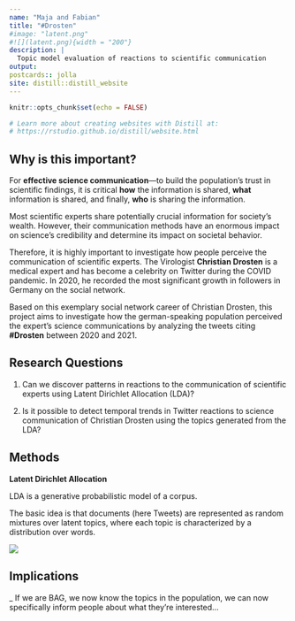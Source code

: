 ```yaml
---
name: "Maja and Fabian"
title: "#Drosten"
#image: "latent.png"
#![](latent.png){width = "200"}
description: |
  Topic model evaluation of reactions to scientific communication
output: 
postcards:: jolla
site: distill::distill_website
---
```


```r
knitr::opts_chunk$set(echo = FALSE)

# Learn more about creating websites with Distill at:
# https://rstudio.github.io/distill/website.html

```


## Why is this important? 

For **effective science communication**—to build the population's trust in scientific findings, it is critical **how** the information is shared, **what** information is shared, and finally, **who** is sharing the information. 

Most scientific experts share potentially crucial information for society's wealth. However, their communication methods have an enormous impact on science's credibility and determine its impact on societal behavior. 

Therefore, it is highly important to investigate how people perceive the communication of scientific experts. The Virologist **Christian Drosten** is a medical expert and has become a celebrity on Twitter during the COVID pandemic. In 2020, he recorded the most significant growth in followers in Germany on the social network. 

Based on this exemplary social network career of Christian Drosten, this project aims to investigate how the german-speaking population perceived the expert's science communications by analyzing the tweets citing **#Drosten** between 2020 and 2021.



## Research Questions

1. Can we discover patterns in reactions to the communication of scientific experts using Latent Dirichlet Allocation (LDA)?  

2. Is it possible to detect temporal trends in Twitter reactions to science communication of Christian Drosten using the topics generated from the LDA?

## Methods

**Latent Dirichlet Allocation**

LDA is a generative probabilistic model of a corpus. 

The basic idea is that documents (here Tweets) are represented as random mixtures over latent topics, 
where each topic is characterized by a distribution over words.


![](lda.png)


## Implications

_ If we are BAG, we now know the topics in the population, we can now specifically inform people about what they're interested... 



